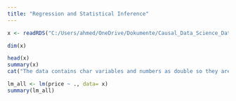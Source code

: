 ```yaml
---
title: "Regression and Statistical Inference"
---
```

```r
x <- readRDS("C:/Users/ahmed/OneDrive/Dokumente/Causal_Data_Science_Data/car_prices.rds")
```



```r
dim(x)
```


```r
head(x)
summary(x)
cat("The data contains char variables and numbers as double so they are different types ")
```


```r
lm_all <- lm(price ~ ., data= x)
summary(lm_all)
```

